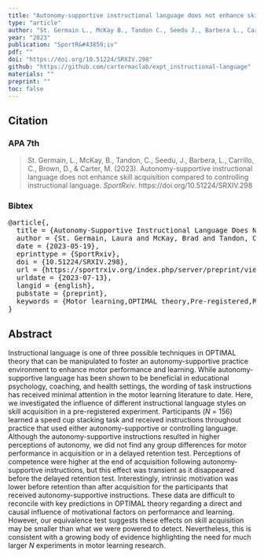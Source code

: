 ```yaml
---
title: "Autonomy-supportive instructional language does not enhance skill acquisition compared to controlling instructional language"
type: "article"
author: "St. Germain L., McKay B., Tandon C., Seedu J., Barbera L., Carrillo C., Brown D.M.Y., & Carter, MJ."
year: "2023"
publication: "SportR&#43859;iv"
pdf: ""
doi: "https://doi.org/10.51224/SRXIV.298"
github: "https://github.com/cartermaclab/expt_instructional-language"
materials: ""
preprint: ""
toc: false
---
```


## Citation

### APA 7th

> St. Germain, L., McKay, B., Tandon, C., Seedu, J., Barbera, L., Carrillo, C., Brown, D., & Carter, M. (2023). Autonomy-supportive instructional language does not enhance skill acquisition compared to controlling instructional language. *SportRxiv*. https://doi.org/10.51224/SRXIV.298

### Bibtex

<pre>
@article{,
  title = {Autonomy-Supportive Instructional Language Does Not Enhance Skill Acquisition Compared to Controlling Instructional Language},
  author = {St. Germain, Laura and McKay, Brad and Tandon, Chitrini and Seedu, Jeswende and Barbera, Lidia and Carrillo, Chantal and Brown, Denver and Carter, Michael},
  date = {2023-05-19},
  eprinttype = {SportRxiv},
  doi = {10.51224/SRXIV.298},
  url = {https://sportrxiv.org/index.php/server/preprint/view/298},
  urldate = {2023-07-13},
  langid = {english},
  pubstate = {preprint},
  keywords = {Motor learning,OPTIMAL theory,Pre-registered,Retention}
}
</pre>

## Abstract

Instructional language is one of three possible techniques in OPTIMAL theory that can be manipulated to foster an autonomy-supportive practice environment to enhance motor performance and learning. While autonomy-supportive language has been shown to be beneficial in educational psychology, coaching, and health settings, the wording of task instructions has received minimal attention in the motor learning literature to date. Here, we investigated the influence of different instructional language styles on skill acquisition in a pre-registered experiment. Participants (*N* = 156) learned a speed cup stacking task and received instructions throughout practice that used either autonomy-supportive or controlling language. Although the autonomy-supportive instructions resulted in higher perceptions of autonomy, we did not find any group differences for motor performance in acquisition or in a delayed retention test. Perceptions of competence were higher at the end of acquisition following autonomy-supportive instructions, but this effect was transient as it disappeared before the delayed retention test. Interestingly, intrinsic motivation was lower before retention than after acquisition for the participants that received autonomy-supportive instructions. These data are difficult to reconcile with key predictions in OPTIMAL theory regarding a direct and causal influence of motivational factors on performance and learning. However, our equivalence test suggests these effects on skill acquisition may be smaller than what we were powered to detect. Nevertheless, this is consistent with a growing body of evidence highlighting the need for much larger *N* experiments in motor learning research.
